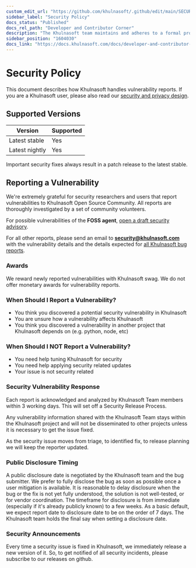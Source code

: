 ```yaml
---
custom_edit_url: "https://github.com/khulnasoft/.github/edit/main/SECURITY.md"
sidebar_label: "Security Policy"
docs_status: "Published"
docs_rel_path: "Developer and Contributor Corner"
description: "The Khulnasoft team maintains and adheres to a formal process any time a member of the community reports a security vulnerability."
sidebar_position: "1604030"
docs_link: "https://docs.khulnasoft.com/docs/developer-and-contributor-corner/security-policy"
---
```


# Security Policy

This document describes how Khulnasoft handles vulnerability reports. If you are a Khulnasoft user, please also read our [security and privacy design](https://github.com/khulnasoft/khulnasoft/blob/master/docs/khulnasoft-security.md).

## Supported Versions

| Version | Supported |
|-------  | --------- |
| Latest stable  | Yes       |
| Latest nightly  | Yes       |

Important security fixes always result in a patch release to the latest stable.

## Reporting a Vulnerability

We're extremely grateful for security researchers and users that report vulnerabilities to Khulnasoft Open Source Community. All reports are thoroughly investigated by a set of community volunteers.

For possible vulnerabilities of the **FOSS agent**, [open a draft security advisory](https://github.com/khulnasoft/khulnasoft/security/advisories/new).

For all other reports, please send an email to **security@khulnasoft.com** with
the vulnerability details and the details expected for [all Khulnasoft bug
reports](https://github.com/khulnasoft/khulnasoft/blob/master/.github/ISSUE_TEMPLATE/BUG_REPORT.yml).

### Awards

We reward newly reported vulnerabilities with Khulnasoft swag. We do not offer monetary awards for vulnerability reports.

### When Should I Report a Vulnerability?

-   You think you discovered a potential security vulnerability in Khulnasoft
-   You are unsure how a vulnerability affects Khulnasoft
-   You think you discovered a vulnerability in another project that Khulnasoft depends on (e.g. python, node, etc)

### When Should I NOT Report a Vulnerability?

-   You need help tuning Khulnasoft for security
-   You need help applying security related updates
-   Your issue is not security related

### Security Vulnerability Response

Each report is acknowledged and analyzed by Khulnasoft Team members within 3 working days. This will set off a Security Release Process.

Any vulnerability information shared with the Khulnasoft Team stays within the Khulnasoft project and will not be disseminated to other projects unless it is necessary to get the issue fixed.

As the security issue moves from triage, to identified fix, to release planning we will keep the reporter updated.

### Public Disclosure Timing

A public disclosure date is negotiated by the Khulnasoft team and the bug submitter. We prefer to fully disclose the bug as soon as possible once a user mitigation is available. It is reasonable to delay disclosure when the bug or the fix is not yet fully understood, the solution is not well-tested, or for vendor coordination. The timeframe for disclosure is from immediate (especially if it's already publicly known) to a few weeks. As a basic default, we expect report date to disclosure date to be on the order of 7 days. The Khulnasoft team holds the final say when setting a disclosure date.

### Security Announcements

Every time a security issue is fixed in Khulnasoft, we immediately release a new version of it. So, to get notified of all security incidents, please subscribe to our releases on github.
